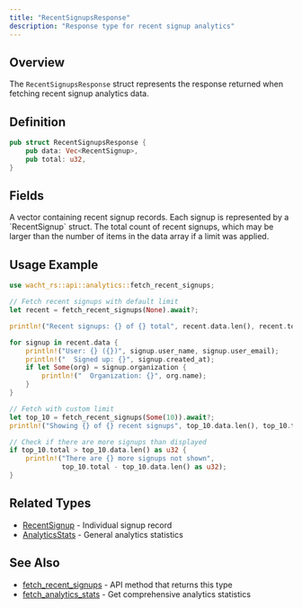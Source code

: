 ```yaml
---
title: "RecentSignupsResponse"
description: "Response type for recent signup analytics"
---
```


## Overview

The `RecentSignupsResponse` struct represents the response returned when fetching recent signup analytics data.

## Definition

```rust
pub struct RecentSignupsResponse {
    pub data: Vec<RecentSignup>,
    pub total: u32,
}
```

## Fields

<ParamField path="data" type="Vec<RecentSignup>" required>
  A vector containing recent signup records. Each signup is represented by a `RecentSignup` struct.
</ParamField>

<ParamField path="total" type="u32" required>
  The total count of recent signups, which may be larger than the number of items in the data array if a limit was applied.
</ParamField>

## Usage Example

```rust
use wacht_rs::api::analytics::fetch_recent_signups;

// Fetch recent signups with default limit
let recent = fetch_recent_signups(None).await?;

println!("Recent signups: {} of {} total", recent.data.len(), recent.total);

for signup in recent.data {
    println!("User: {} ({})", signup.user_name, signup.user_email);
    println!("  Signed up: {}", signup.created_at);
    if let Some(org) = signup.organization {
        println!("  Organization: {}", org.name);
    }
}

// Fetch with custom limit
let top_10 = fetch_recent_signups(Some(10)).await?;
println!("Showing {} of {} recent signups", top_10.data.len(), top_10.total);

// Check if there are more signups than displayed
if top_10.total > top_10.data.len() as u32 {
    println!("There are {} more signups not shown", 
             top_10.total - top_10.data.len() as u32);
}
```

## Related Types

- [RecentSignup](/rust-sdk/types/recent-signup) - Individual signup record
- [AnalyticsStats](/rust-sdk/types/analytics-stats) - General analytics statistics

## See Also

- [fetch_recent_signups](/rust-sdk/api/fetch-recent-signups) - API method that returns this type
- [fetch_analytics_stats](/rust-sdk/api/fetch-analytics-stats) - Get comprehensive analytics statistics